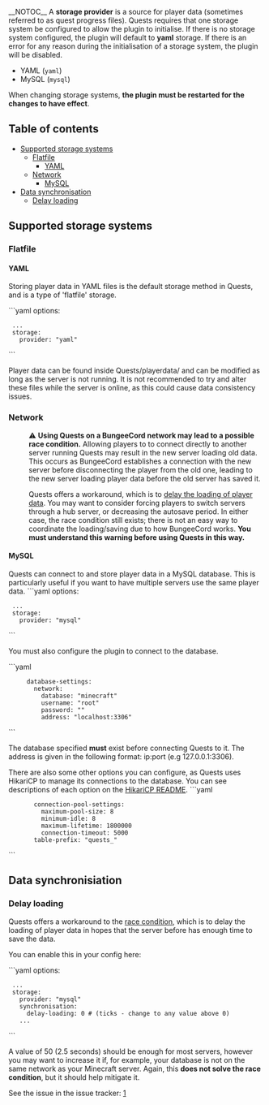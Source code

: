 __NOTOC__
A '''storage provider''' is a source for player data (sometimes referred to as quest progress files). Quests requires that one storage system be configured to allow the plugin to initialise. If there is no storage system configured, the plugin will default to '''yaml''' storage. If there is an error for any reason during the initialisation of a storage system, the plugin will be disabled.

* YAML (<code>yaml</code>)
* MySQL (<code>mysql</code>)

When changing storage systems, '''the plugin must be restarted for the changes to have effect'''.

== Table of contents ==
* [[Storage providers#Supported storage systems|Supported storage systems]]
** [[Storage providers#Flatfile|Flatfile]]
*** [[Storage providers#YAML|YAML]]
** [[Storage providers#Network|Network]]
*** [[Storage providers#MySQL|MySQL]]
* [[Storage providers#Data synchronisation|Data synchronisation]]
** [[Storage providers#Delay loading|Delay loading]]

== Supported storage systems ==

=== Flatfile ===
==== YAML ====
Storing player data in YAML files is the default storage method in Quests, and is a type of 'flatfile' storage.

```yaml
options:
  ...
  storage:
    provider: "yaml"
```

Player data can be found inside Quests/playerdata/ and can be modified as long as the server is not running. It is not recommended to try and alter these files while the server is online, as this could cause data consistency issues.

=== Network ===
: ⚠️ '''Using Quests on a BungeeCord network may lead to a possible race condition.''' Allowing players to to connect directly to another server running Quests may result in the new server loading old data. This occurs as BungeeCord establishes a connection with the new server before disconnecting the player from the old one, leading to the new server loading player data before the old server has saved it.

:Quests offers a workaround, which is to [[Storage providers#Delay loading|delay the loading of player data]]. You may want to consider forcing players to switch servers through a hub server, or decreasing the autosave period. In either case, the race condition still exists; there is not an easy way to coordinate the loading/saving due to how BungeeCord works. '''You must understand this warning before using Quests in this way.'''
==== MySQL ====
Quests can connect to and store player data in a MySQL database. This is particularly useful if you want to have multiple servers use the same player data.
```yaml
options:
  ...
  storage:
    provider: "mysql"
```

You must also configure the plugin to connect to the database.

```yaml
      database-settings:
        network:
          database: "minecraft"
          username: "root"
          password: ""
          address: "localhost:3306"
```

The database specified '''must''' exist before connecting Quests to it. The address is given in the following format: ip:port (e.g 127.0.0.1:3306).

There are also some other options you can configure, as Quests uses HikariCP to manage its connections to the database. You can see descriptions of each option on the [https://github.com/brettwooldridge/HikariCP HikariCP README].
```yaml
        connection-pool-settings:
          maximum-pool-size: 8
          minimum-idle: 8
          maximum-lifetime: 1800000
          connection-timeout: 5000
        table-prefix: "quests_"
```

== Data synchronisiation ==

=== Delay loading ===
Quests offers a workaround to the [[Storage providers#Network|race condition]], which is to delay the loading of player data in hopes that the server before has enough time to save the data.

You can enable this in your config here:

```yaml
options:
  ...
  storage:
    provider: "mysql"
    synchronisation:
      delay-loading: 0 # (ticks - change to any value above 0)
    ...
```

A value of 50 (2.5 seconds) should be enough for most servers, however you may want to increase it if, for example, your database is not on the same network as your Minecraft server. Again, this '''does not solve the race condition''', but it should help mitigate it.

See the issue in the issue tracker: [https://github.com/LMBishop/Quests/issues/180]
